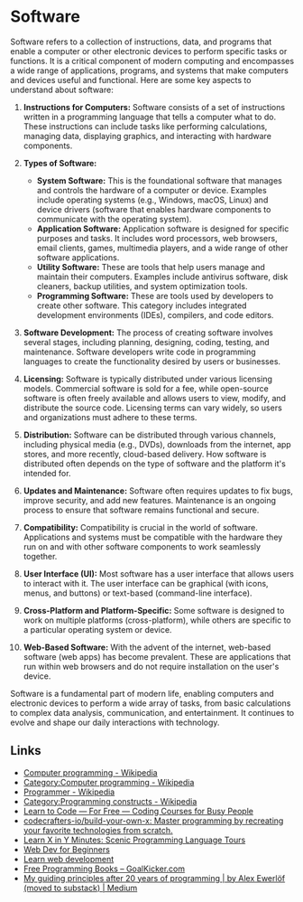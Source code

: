# Software

Software refers to a collection of instructions, data, and programs that enable a computer or other electronic devices to perform specific tasks or functions. It is a critical component of modern computing and encompasses a wide range of applications, programs, and systems that make computers and devices useful and functional. Here are some key aspects to understand about software:

1. **Instructions for Computers:** Software consists of a set of instructions written in a programming language that tells a computer what to do. These instructions can include tasks like performing calculations, managing data, displaying graphics, and interacting with hardware components.

2. **Types of Software:**
   - **System Software:** This is the foundational software that manages and controls the hardware of a computer or device. Examples include operating systems (e.g., Windows, macOS, Linux) and device drivers (software that enables hardware components to communicate with the operating system).
   - **Application Software:** Application software is designed for specific purposes and tasks. It includes word processors, web browsers, email clients, games, multimedia players, and a wide range of other software applications.
   - **Utility Software:** These are tools that help users manage and maintain their computers. Examples include antivirus software, disk cleaners, backup utilities, and system optimization tools.
   - **Programming Software:** These are tools used by developers to create other software. This category includes integrated development environments (IDEs), compilers, and code editors.
3. **Software Development:** The process of creating software involves several stages, including planning, designing, coding, testing, and maintenance. Software developers write code in programming languages to create the functionality desired by users or businesses.

4. **Licensing:** Software is typically distributed under various licensing models. Commercial software is sold for a fee, while open-source software is often freely available and allows users to view, modify, and distribute the source code. Licensing terms can vary widely, so users and organizations must adhere to these terms.

5. **Distribution:** Software can be distributed through various channels, including physical media (e.g., DVDs), downloads from the internet, app stores, and more recently, cloud-based delivery. How software is distributed often depends on the type of software and the platform it's intended for.

6. **Updates and Maintenance:** Software often requires updates to fix bugs, improve security, and add new features. Maintenance is an ongoing process to ensure that software remains functional and secure.

7. **Compatibility:** Compatibility is crucial in the world of software. Applications and systems must be compatible with the hardware they run on and with other software components to work seamlessly together.

8. **User Interface (UI):** Most software has a user interface that allows users to interact with it. The user interface can be graphical (with icons, menus, and buttons) or text-based (command-line interface).

9. **Cross-Platform and Platform-Specific:** Some software is designed to work on multiple platforms (cross-platform), while others are specific to a particular operating system or device.

10. **Web-Based Software:** With the advent of the internet, web-based software (web apps) has become prevalent. These are applications that run within web browsers and do not require installation on the user's device.

Software is a fundamental part of modern life, enabling computers and electronic devices to perform a wide array of tasks, from basic calculations to complex data analysis, communication, and entertainment. It continues to evolve and shape our daily interactions with technology.

## Links

- [Computer programming - Wikipedia](https://en.wikipedia.org/wiki/Computer_programming)
- [Category:Computer programming - Wikipedia](https://en.wikipedia.org/wiki/Category:Computer_programming)
- [Programmer - Wikipedia](https://en.wikipedia.org/wiki/Programmer)
- [Category:Programming constructs - Wikipedia](https://en.wikipedia.org/wiki/Category:Programming_constructs)
- [Learn to Code — For Free — Coding Courses for Busy People](https://www.freecodecamp.org/learn)
- [codecrafters-io/build-your-own-x: Master programming by recreating your favorite technologies from scratch.](https://github.com/codecrafters-io/build-your-own-x)
- [Learn X in Y Minutes: Scenic Programming Language Tours](https://learnxinyminutes.com/)
- [Web Dev for Beginners](https://microsoft.github.io/Web-Dev-For-Beginners/#/)
- [Learn web development](https://web.dev/learn/)
- [Free Programming Books – GoalKicker.com](https://goalkicker.com/)
- [My guiding principles after 20 years of programming | by Alex Ewerlöf (moved to substack) | Medium](https://alexewerlof.medium.com/my-guiding-principles-after-20-years-of-programming-a087dc55596c)
